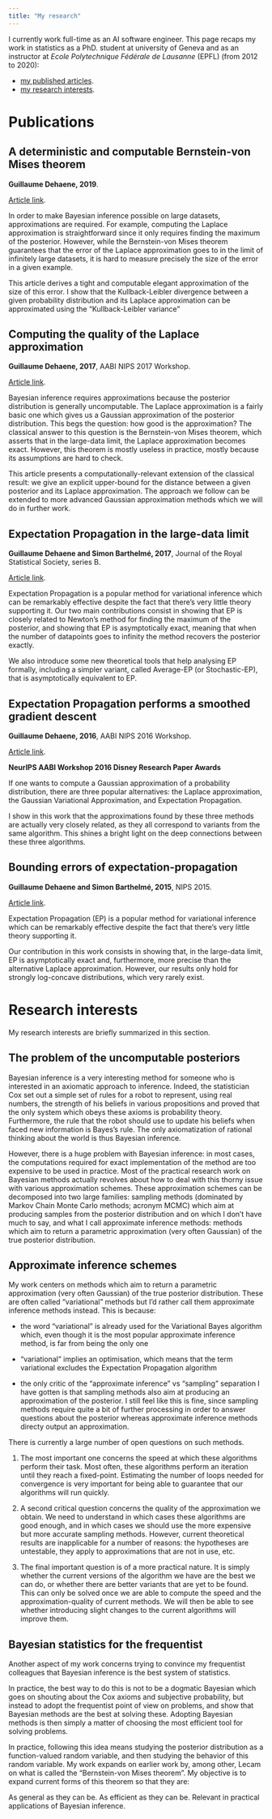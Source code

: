 ```yaml
---
title: "My research"
---
```


I currently work full-time as an AI software engineer.
This page recaps my work in statistics as a PhD. student at university of Geneva and as an instructor at *Ecole Polytechnique Fédérale de Lausanne* (EPFL) (from 2012 to 2020):

- [my published articles](#publications).
- [my research interests](#research-interests).

# Publications

## A deterministic and computable Bernstein-von Mises theorem

**Guillaume Dehaene, 2019**.

[Article link](https://arxiv.org/abs/1904.02505).

In order to make Bayesian inference possible on large datasets, approximations are required. For example, computing the Laplace approximation is straightforward since it only requires finding the maximum of the posterior. However, while the Bernstein-von Mises theorem guarantees that the error of the Laplace approximation goes to  in the limit of infinitely large datasets, it is hard to measure precisely the size of the error in a given example.

This article derives a tight and computable elegant approximation of the size of this error. I show that the Kullback-Leibler divergence between a given probability distribution and its Laplace approximation can be approximated using the “Kullback-Leibler variance”

## Computing the quality of the Laplace approximation

**Guillaume Dehaene, 2017**, AABI NIPS 2017 Workshop.

[Article link](https://arxiv.org/abs/1711.08911).

Bayesian inference requires approximations because the posterior distribution is generally uncomputable. The Laplace approximation is a fairly basic one which gives us a Gaussian approximation of the posterior distribution. This begs the question: how good is the approximation? The classical answer to this question is the Bernstein-von Mises theorem, which asserts that in the large-data limit, the Laplace approximation becomes exact. However, this theorem is mostly useless in practice, mostly because its assumptions are hard to check.

This article presents a computationally-relevant extension of the classical result: we give an explicit upper-bound for the distance between a given posterior and its Laplace approximation. The approach we follow can be extended to more advanced Gaussian approximation methods which we will do in further work. 

## Expectation Propagation in the large-data limit

**Guillaume Dehaene and Simon Barthelmé, 2017**, Journal of the Royal Statistical Society, series B.

[Article link](https://rss.onlinelibrary.wiley.com/doi/abs/10.1111/rssb.12241).

Expectation Propagation is a popular method for variational inference which can be remarkably effective despite the fact that there's very little theory supporting it. Our two main contributions consist in showing that EP is closely related to Newton's method for finding the maximum of the posterior, and showing that EP is asymptotically exact, meaning that when the number of datapoints goes to infinity the method recovers the posterior exactly.

We also introduce some new theoretical tools that help analysing EP formally, including a simpler variant, called Average-EP (or Stochastic-EP), that is asymptotically equivalent to EP.

## Expectation Propagation performs a smoothed gradient descent

**Guillaume Dehaene, 2016**, AABI NIPS 2016 Workshop.

[Article link](https://arxiv.org/abs/1612.05053).

**NeurIPS AABI Workshop 2016 Disney Research Paper Awards**

If one wants to compute a Gaussian approximation of a probability distribution, there are three popular alternatives: the Laplace approximation, the Gaussian Variational Approximation, and Expectation Propagation.

I show in this work that the approximations found by these three methods are actually very closely related, as they all correspond to variants from the same algorithm. This shines a bright light on the deep connections between these three algorithms.

## Bounding errors of expectation-propagation

**Guillaume Dehaene and Simon Barthelmé, 2015**, NIPS 2015.

[Article link](https://papers.nips.cc/paper_files/paper/2015/hash/c8ffe9a587b126f152ed3d89a146b445-Abstract.html).

Expectation Propagation (EP) is a popular method for variational inference which can be remarkably effective despite the fact that there's very little theory supporting it.

Our contribution in this work consists in showing that, in the large-data limit, EP is asymptotically exact and, furthermore, more precise than the alternative Laplace approximation. However, our results only hold for strongly log-concave distributions, which very rarely exist.

# Research interests

My research interests are briefly summarized in this section.

## The problem of the uncomputable posteriors

Bayesian inference is a very interesting method for someone who is interested in an axiomatic approach to inference. Indeed, the statistician Cox set out a simple set of rules for a robot to represent, using real numbers, the strength of his beliefs in various propositions and proved that the only system which obeys these axioms is probability theory. Furthermore, the rule that the robot should use to update his beliefs when faced new information is Bayes's rule. The only axiomatization of rational thinking about the world is thus Bayesian inference.

However, there is a huge problem with Bayesian inference: in most cases, the computations required for exact implementation of the method are too expensive to be used in practice. Most of the practical research work on Bayesian methods actually revolves about how to deal with this thorny issue with various approximation schemes. These approximation schemes can be decomposed into two large families: sampling methods (dominated by Markov Chain Monte Carlo methods; acronym MCMC) which aim at producing samples from the posterior distribution and on which I don't have much to say, and what I call approximate inference methods: methods which aim to return a parametric approximation (very often Gaussian) of the true posterior distribution.

## Approximate inference schemes

My work centers on methods which aim to return a parametric approximation (very often Gaussian) of the true posterior distribution. These are often called "variational" methods but I'd rather call them approximate inference methods instead. This is because:

- the word "variational" is already used for the Variational Bayes algorithm which, even though it is the most popular approximate inference method, is far from being the only one

- "variational" implies an optimisation, which means that the term variational excludes the Expectation Propagation algorithm

- the only critic of the "approximate inference" vs "sampling" separation I have gotten is that sampling methods also aim at producing an approximation of the posterior. I still feel like this is fine, since sampling methods require quite a bit of further processing in order to answer questions about the posterior whereas approximate inference methods directy output an approximation.

There is currently a large number of open questions on such methods.

1. The most important one concerns the speed at which these algorithms perform their task. Most often, these algorithms perform an iteration until they reach a fixed-point. Estimating the number of loops needed for convergence is very important for being able to guarantee that our algorithms will run quickly.

2. A second critical question concerns the quality of the approximation we obtain. We need to understand in which cases these algorithms are good enough, and in which cases we should use the more expensive but more accurate sampling methods. However, current theoretical results are inapplicable for a number of reasons: the hypotheses are untestable, they apply to approximations that are not in use, etc.

3. The final important question is of a more practical nature. It is simply whether the current versions of the algorithm we have are the best we can do, or whether there are better variants that are yet to be found. This can only be solved once we are able to compute the speed and the approximation-quality of current methods. We will then be able to see whether introducing slight changes to the current algorithms will improve them.

## Bayesian statistics for the frequentist

Another aspect of my work concerns trying to convince my frequentist colleagues that Bayesian inference is the best system of statistics.

In practice, the best way to do this is not to be a dogmatic Bayesian which goes on shouting about the Cox axioms and subjective probability, but instead to adopt the frequentist point of view on problems, and show that Bayesian methods are the best at solving these. Adopting Bayesian methods is then simply a matter of choosing the most efficient tool for solving problems.

In practice, following this idea means studying the posterior distribution as a function-valued random variable, and then studying the behavior of this random variable. My work expands on earlier work by, among other, Lecam on what is called the "Bernstein-von Mises theorem". My objective is to expand current forms of this theorem so that they are:

As general as they can be.
As efficient as they can be.
Relevant in practical applications of Bayesian inference.